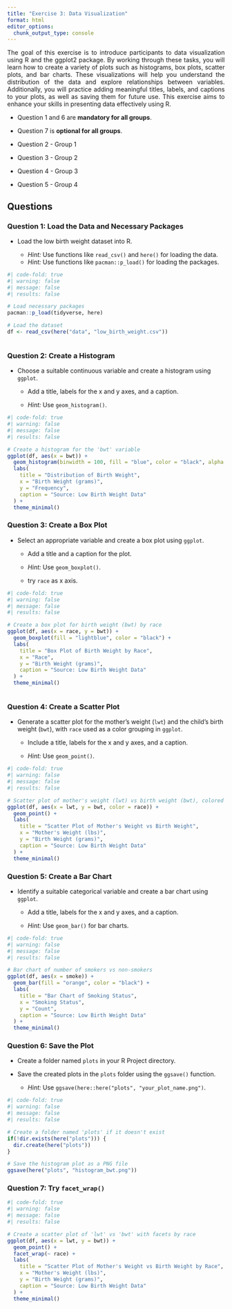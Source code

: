 ```yaml
---
title: "Exercise 3: Data Visualization"
format: html
editor_options: 
  chunk_output_type: console
---
```

::: {style="text-align:justify"}

The goal of this exercise is to introduce participants to data visualization using R and the ggplot2 package. By working through these tasks, you will learn how to create a variety of plots such as histograms, box plots, scatter plots, and bar charts. These visualizations will help you understand the distribution of the data and explore relationships between variables. Additionally, you will practice adding meaningful titles, labels, and captions to your plots, as well as saving them for future use. This exercise aims to enhance your skills in presenting data effectively using R.

:::

- Question 1 and 6 are **mandatory for all groups**.

- Question 7 is **optional for all groups**.

- Question 2 - Group 1

- Question 3 - Group 2

- Question 4 - Group 3

- Question 5 - Group 4

## Questions

### **Question 1:** Load the Data and Necessary Packages

- Load the low birth weight dataset into R.

  - *Hint:* Use functions like `read_csv()` and `here()` for loading the data.
  - *Hint:* Use functions like `pacman::p_load()` for loading the packages.

```r
#| code-fold: true
#| warning: false
#| message: false
#| results: false

# Load necessary packages
pacman::p_load(tidyverse, here)

# Load the dataset
df <- read_csv(here("data", "low_birth_weight.csv"))



```

### **Question 2:** Create a Histogram

- Choose a suitable continuous variable and create a histogram using `ggplot`.

  - Add a title, labels for the x and y axes, and a caption.

  - *Hint:* Use `geom_histogram()`.

```r
#| code-fold: true
#| warning: false
#| message: false
#| results: false

# Create a histogram for the 'bwt' variable
ggplot(df, aes(x = bwt)) +
  geom_histogram(binwidth = 100, fill = "blue", color = "black", alpha = 0.7) +
  labs(
    title = "Distribution of Birth Weight",
    x = "Birth Weight (grams)",
    y = "Frequency",
    caption = "Source: Low Birth Weight Data"
  ) +
  theme_minimal()


```

### **Question 3:** Create a Box Plot

- Select an appropriate variable and create a box plot using `ggplot`.

  - Add a title and a caption for the plot.

  - *Hint:* Use `geom_boxplot()`.
  
  - try `race` as x axis.

```r
#| code-fold: true
#| warning: false
#| message: false
#| results: false

# Create a box plot for birth weight (bwt) by race
ggplot(df, aes(x = race, y = bwt)) +
  geom_boxplot(fill = "lightblue", color = "black") +
  labs(
    title = "Box Plot of Birth Weight by Race",
    x = "Race",
    y = "Birth Weight (grams)",
    caption = "Source: Low Birth Weight Data"
  ) +
  theme_minimal()



```


### **Question 4:** Create a Scatter Plot

- Generate a scatter plot for the mother's weight (`lwt`) and the child's birth weight (`bwt`), with `race` used as a color grouping in `ggplot`.

  - Include a title, labels for the x and y axes, and a caption.

  - *Hint:* Use `geom_point()`.

```r
#| code-fold: true
#| warning: false
#| message: false
#| results: false

# Scatter plot of mother's weight (lwt) vs birth weight (bwt), colored by race
ggplot(df, aes(x = lwt, y = bwt, color = race)) +
  geom_point() +
  labs(
    title = "Scatter Plot of Mother's Weight vs Birth Weight",
    x = "Mother's Weight (lbs)",
    y = "Birth Weight (grams)",
    caption = "Source: Low Birth Weight Data"
  ) +
  theme_minimal()


```


### **Question 5:** Create a Bar Chart

- Identify a suitable categorical variable and create a bar chart using `ggplot`.

  - Add a title, labels for the x and y axes, and a caption.

  - *Hint:* Use `geom_bar()` for bar charts.

```r
#| code-fold: true
#| warning: false
#| message: false
#| results: false

# Bar chart of number of smokers vs non-smokers
ggplot(df, aes(x = smoke)) +
  geom_bar(fill = "orange", color = "black") +
  labs(
    title = "Bar Chart of Smoking Status",
    x = "Smoking Status",
    y = "Count",
    caption = "Source: Low Birth Weight Data"
  ) +
  theme_minimal()


```

### **Question 6:** Save the Plot

- Create a folder named `plots` in your R Project directory.

- Save the created plots in the `plots` folder using the `ggsave()` function.

  - *Hint:* Use `ggsave(here::here("plots", "your_plot_name.png")`.
 

```r
#| code-fold: true
#| warning: false
#| message: false
#| results: false

# Create a folder named 'plots' if it doesn't exist
if(!dir.exists(here("plots"))) {
  dir.create(here("plots"))
}

# Save the histogram plot as a PNG file
ggsave(here("plots", "histogram_bwt.png"))


``` 

### **Question 7:** Try `facet_wrap()`

```r
#| code-fold: true
#| warning: false
#| message: false
#| results: false

# Create a scatter plot of 'lwt' vs 'bwt' with facets by race
ggplot(df, aes(x = lwt, y = bwt)) +
  geom_point() +
  facet_wrap(~ race) +
  labs(
    title = "Scatter Plot of Mother's Weight vs Birth Weight by Race",
    x = "Mother's Weight (lbs)",
    y = "Birth Weight (grams)",
    caption = "Source: Low Birth Weight Data"
  ) +
  theme_minimal()


```